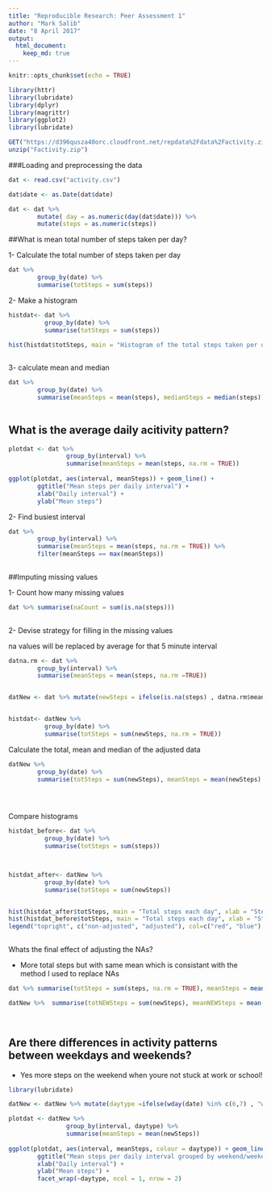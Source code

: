 ---
title: "Reproducible Research: Peer Assessment 1"
author: "Mark Salib"
date: "8 April 2017"
output: 
  html_document: 
    keep_md: true 
---

```{r setup, include=FALSE}
knitr::opts_chunk$set(echo = TRUE)

library(httr)
library(lubridate)
library(dplyr)
library(magrittr)
library(ggplot2)
library(lubridate)

GET("https://d396qusza40orc.cloudfront.net/repdata%2Fdata%2Factivity.zip" , write_disk("Factivity.zip", overwrite = TRUE))
unzip("Factivity.zip")

```

###Loading and preprocessing the data
```{r dataload}

dat <- read.csv("activity.csv")

dat$date <- as.Date(dat$date)

dat <- dat %>% 
        mutate( day = as.numeric(day(dat$date))) %>%
        mutate(steps = as.numeric(steps))

```

##What is mean total number of steps taken per day?
  
1- Calculate the total number of steps taken per day
  
```{r totsteps}

dat %>% 
        group_by(date) %>%
        summarise(totSteps = sum(steps))


```
  
  
2- Make a histogram
  
```{r histogram}

histdat<- dat %>% 
          group_by(date) %>%
          summarise(totSteps = sum(steps)) 

hist(histdat$totSteps, main = "Histogram of the total steps taken per day ignoring NA", xlab = "Steps", breaks = 16, col = "wheat")
        


```
  
  
3- calculate mean and median
  
```{r means}


dat %>% 
        group_by(date) %>%
        summarise(meanSteps = mean(steps), medianSteps = median(steps)) 
        


```


## What is the average daily acitivity pattern?

```{r activitygraph}


plotdat <- dat %>% 
                group_by(interval) %>%
                summarise(meanSteps = mean(steps, na.rm = TRUE)) 
        
ggplot(plotdat, aes(interval, meanSteps)) + geom_line() +
        ggtitle("Mean steps per daily interval") +
        xlab("Daily interval") + 
        ylab("Mean steps")

```
  

2- Find busiest interval  
  
```{r busyint}


dat %>% 
        group_by(interval) %>%
        summarise(meanSteps = mean(steps, na.rm = TRUE)) %>%
        filter(meanSteps == max(meanSteps))
        


```

##Imputing missing values
  
 1- Count how many missing values 
  
```{r countna}

dat %>% summarise(naCount = sum(is.na(steps)))
        
```

2- Devise strategy for filling in the missing values

na values will be replaced by average for that 5 minute interval
 
```{r missingna}

datna.rm <- dat %>%
        group_by(interval) %>%
        summarise(meanSteps = mean(steps, na.rm =TRUE))


datNew <- dat %>% mutate(newSteps = ifelse(is.na(steps) , datna.rm$meanSteps[match(interval, datna.rm$interval)] , steps))


histdat<- datNew %>% 
          group_by(date) %>%
          summarise(totSteps = sum(newSteps, na.rm = TRUE)) 

```

Calculate the total, mean and median of the adjusted data
 
```{r newmeanmedian}

datNew %>% 
        group_by(date) %>%
        summarise(totSteps = sum(newSteps), meanSteps = mean(newSteps), medianSteps = median(newSteps) ) 


        
```

Compare histograms


```{r comparehisto}

histdat_before<- dat %>% 
          group_by(date) %>%
          summarise(totSteps = sum(steps)) 



histdat_after<- datNew %>% 
          group_by(date) %>%
          summarise(totSteps = sum(newSteps)) 


hist(histdat_after$totSteps, main = "Total steps each day", xlab = "Steps", breaks = 16, col = "red" )
hist(histdat_before$totSteps, main = "Total steps each day", xlab = "Steps", breaks = 16, col = "blue", add = TRUE)
legend("topright", c("non-adjusted", "adjusted"), col=c("red", "blue"), lwd=3)
    

```



Whats the final effect of adjusting the NAs?

- More total steps but with same mean which is consistant with the method I used to replace NAs

```{r final effect}

dat %>% summarise(totSteps = sum(steps, na.rm = TRUE), meanSteps = mean(steps, na.rm = TRUE) , medianSteps = median(steps, na.rm = TRUE))

datNew %>%  summarise(totNEWSteps = sum(newSteps), meanNEWSteps = mean(newSteps) , medianNEWSteps = median(newSteps))

 
```


## Are there differences in activity patterns between weekdays and weekends?

- Yes more steps on the weekend when youre not stuck at work or school!

```{r weekends}

library(lubridate)

datNew <- datNew %>% mutate(daytype =ifelse(wday(date) %in% c(6,7) , "weekend" , "weekday" ))

plotdat <- datNew %>% 
                group_by(interval, daytype) %>%
                summarise(meanSteps = mean(newSteps)) 
        
ggplot(plotdat, aes(interval, meanSteps, colour = daytype)) + geom_line() +
        ggtitle("Mean steps per daily interval grouped by weekend/weekeday") +
        xlab("Daily interval") + 
        ylab("Mean steps") +
        facet_wrap(~daytype, ncol = 1, nrow = 2)

```
